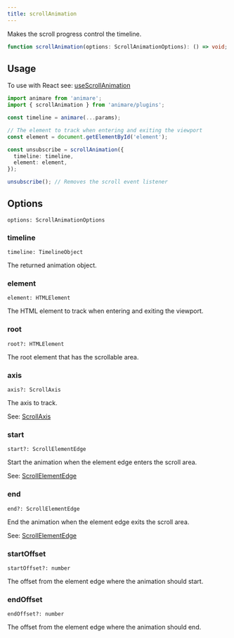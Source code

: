 ```yaml
---
title: scrollAnimation
---
```



Makes the scroll progress control the timeline.

```ts wrap title="syntax"
function scrollAnimation(options: ScrollAnimationOptions): () => void;
```

## Usage

To use with React see: [useScrollAnimation](../../react/usescrollanimation)

```ts title="example" frame="terminal"
import animare from 'animare';
import { scrollAnimation } from 'animare/plugins';

const timeline = animare(...params);

// The element to track when entering and exiting the viewport
const element = document.getElementById('element');

const unsubscribe = scrollAnimation({
  timeline: timeline,
  element: element,
});

unsubscribe(); // Removes the scroll event listener
```

## Options

`options: ScrollAnimationOptions` <Badge text="Required" variant="note" size="small" />

### timeline

`timeline: TimelineObject` <Badge text="Required" variant="note" size="small" />

The returned animation object.

### element

`element: HTMLElement` <Badge text="Required" variant="note" size="small" />

The HTML element to track when entering and exiting the viewport.

### root

`root?: HTMLElement` <Badge text="Default: document.documentElement" variant="tip" size="small" />

The root element that has the scrollable area.

### axis

`axis?: ScrollAxis` <Badge text="Default: ScrollAxis.Vertical" variant="tip" size="small" />

The axis to track.

See: [ScrollAxis](../../enums/scrollaxis/)

### start

`start?: ScrollElementEdge` <Badge text="Default: ScrollElementEdge.Top" variant="tip" size="small" />

Start the animation when the element edge enters the scroll area.

See: [ScrollElementEdge](../../enums/scrollelementedge/)

### end

`end?: ScrollElementEdge` <Badge text="Default: ScrollElementEdge.Bottom" variant="tip" size="small" />

End the animation when the element edge exits the scroll area.

See: [ScrollElementEdge](../../enums/scrollelementedge/)

### startOffset

`startOffset?: number` <Badge text="Default: 0" variant="tip" size="small" />

The offset from the element edge where the animation should start.

### endOffset

`endOffset?: number` <Badge text="Default: 0" variant="tip" size="small" />

The offset from the element edge where the animation should end.
